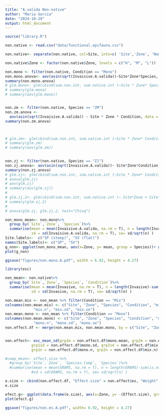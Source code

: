 ```yaml
---
title: "A.valida Non-native"
author: "Maria Garcia"
date: "2024-10-29"
output: html_document
---
```


```r
source("library.R")
```

```r
non.native <- read.csv("data/functional.epifauna.csv")

non.native<- separate(non.native, col=Site, into=c( 'Site','Zone', 'Number', 'Species'))

non.native$Zone <- factor(non.native$Zone, levels = c("H", "M", "L"))

non.mono <- filter(non.native, Condition == "Mono")
non.mono.anova<- aov(asin(sqrt(Invaisive.A.valida))~Site*Zone*Species, data = non.mono)
summary(non.mono.anova)
# glm.mono<- glm(cbind(sum.non.int, sum.native.int )~Site * Zone* Species, data = non.mono, family = "binomial") 
# summary(glm.mono)
# summary(aov(glm.mono))


non.zm <- filter(non.native, Species == "ZM")
non.zm.anova <-
  aov(asin(sqrt(Invaisive.A.valida)) ~ Site * Zone * Condition, data = non.zm)
summary(non.zm.anova)



# glm.zm<- glm(cbind(sum.non.int, sum.native.int )~Site * Zone* Condition, data = non.zm, family = "binomial") 
# summary(glm.zm)
# summary(aov(glm.zm))
 

non.zj <- filter(non.native, Species == "ZJ")
non.zj.anova<- aov(asin(sqrt(Invaisive.A.valida))~ Site*Zone*Condition, data = non.zj)
summary(non.zj.anova)
# glm.zj<- glm(cbind(sum.non.int, sum.native.int )~Site * Zone* Condition, data = non.zj, family = "binomial") 
# anova(glm.zj)
# aov(glm.zj)
# summary(aov(glm.zj))
# 
# glm.zj.2<- glm(cbind(sum.non.int, sum.native.int )~ Site*Zone + Site*Condition+ Zone*Condition, data = non.zj, family = "binomial") 
# summary(glm.zj.2)
# 
# anova(glm.zj, glm.zj.2, test="Chisq")
```


```r


non_mono_mean<- non.mono%>%
  group_by(`Site`,`Zone`, `Species`)%>%
  summarise(mean = mean(Invaisive.A.valida, na.rm = T), n = length(Invaisive.A.valida)-sum(is.na(Invaisive.A.valida)), 
            sd = sd(Invaisive.A.valida, na.rm = T), se= sd/sqrt(n) )
Site.labels<-  c("SP (steep)", "SV (flat)")
names(Site.labels)<- c("SP", "SV")
g_non<- ggplot(non_mono_mean, aes(x=Zone, y= mean, group = Species))+ geom_errorbar(aes(ymax = mean+se, ymin = mean-se, width= 0.5), position= position_dodge(0.5))+ geom_line(position= position_dodge(0.5), size=0.25, show.legend = FALSE)+ xlab("Zone")+ylab("Proportion of Non-Native Species ")+ facet_grid(col= vars(Site), labeller = labeller(Site = Site.labels))+  scale_x_discrete(labels=c("High", "Mid", "Low"))+ theme(axis.text.x = element_text(angle = 45, vjust = 0.75)) + scale_fill_manual(values = c("white", "black"), labels = c("Zj","Zm")) +geom_point(stat="identity", position= position_dodge(width = 0.5), aes(fill = Species, shape = Site), size = 4, )  + scale_shape_manual(values = c(22, 25)) + theme_better
plot(g_non)

ggsave("figures/non.mono.A.pdf", width = 6.92, height = 4.27)
```
```r
library(esc)

non_mean<- non.native%>%
  group_by(`Site`,`Zone`, `Species`, `Condition`)%>%
  summarise(mean = mean(Invasive, na.rm = T), n = length(Invasive)-sum(is.na(Invasive)), 
            sd = sd(Invasive, na.rm = T), se= sd/sqrt(n) )

non.mean.mix <- non_mean %>% filter(Condition == "Mix")
colnames(non.mean.mix) <- c("Site", "Zone", "Species", "Condition", "mix.mean", 
             "mix.n", "mix.sd", "mix.se")
non.mean.mono <- non_mean %>% filter(Condition == "Mono")
colnames(non.mean.mono) <- c("Site", "Zone", "Species", "Condition", "mono.mean", 
             "mono.n", "mono.sd", "mono.se")
non.effect.df <- merge(non.mean.mix, non.mean.mono, by = c("Site", "Zone", "Species"))


non.effect<- esc_mean_sd(grp1m = non.effect.df$mono.mean, grp2m = non.effect.df$mix.mean,
            grp1sd = non.effect.df$mono.sd, grp2sd = non.effect.df$mix.sd, 
            grp1n = non.effect.df$mono.n, grp2n = non.effect.df$mix.n)

#comp_mean<- effect.size %>%
  #group_by(`Site`,`Zone`, `Species.Comp`, `Species`)%>%
  #summarise(mean = mean(GRAMS, na.rm = T), n = length(GRAMS)-sum(is.na(GRAMS)), 
            #sd = sd(GRAMS, na.rm = T), se= sd/sqrt(n) )

e.size <- cbind(non.effect.df, "Effect.size" = non.effect$es, "Weight" = non.effect$w, "Lower.CI" = non.effect$ci.lo, "Upper.CI" = non.effect$ci.hi)
e.size
```


```r
efect.g<- ggplot(data.frame(e.size), aes(x=Zone, y= -(Effect.size), group = Species))+ geom_errorbar(aes(ymax = -(Upper.CI), ymin = -(Lower.CI), width= 0.5), position= position_dodge(0.5))+ geom_line(position= position_dodge(0.5), size=0.25, show.legend = FALSE)+ xlab("Zone")+ylab("Effect Size")+ facet_grid(col= vars(Site))+  scale_x_discrete(labels=c("High", "Mid", "Low"))+ theme(axis.text.x = element_text(angle = 45, vjust = 0.75)) + scale_shape_manual(values= c(1,16), labels = c("Zj","Zm"))+ theme_better +geom_hline(yintercept=0, linetype="dashed", color = "red") + scale_fill_manual(values = c("white", "black"), labels = c("Zj","Zm")) +geom_point(stat="identity", position= position_dodge(width = 0.5), aes(fill = Species), shape =21, size = 4)+ ylim(c(-5.5, 3)) 
plot(efect.g)

ggsave("figures/non.es.A.pdf", width= 6.92, height = 4.27)
```



